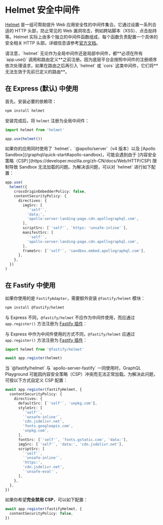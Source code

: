 # Helmet 安全中间件

[Helmet](https://github.com/helmetjs/helmet) 是一组可帮助提升 Web 应用安全性的中间件集合。它通过设置一系列合适的 HTTP 头部，防止常见的 Web 漏洞攻击，例如跨站脚本（XSS）、点击劫持等。Helmet 实际上由多个独立的中间件函数组成，每个函数负责配置一个具体的安全相关 HTTP 头部。详细信息请参考[官方文档](https://github.com/helmetjs/helmet#how-it-works)。

<CalloutInfo>
  请注意，`helmet` 无论作为全局中间件还是局部中间件，都**必须在所有 `app.use()`
  调用和路由定义**之前注册。因为底层平台会按照中间件的注册顺序依次处理请求，如果在路由之后再引入
  `helmet` 或 `cors` 这类中间件，它们将**无法生效于先前已定义的路由**。
</CalloutInfo>

## 在 Express (默认) 中使用

首先，安装必要的依赖项：

```bash
npm install helmet
```

安装完成后，将 `helmet` 注册为全局中间件：

```ts filename='main.ts'
import helmet from 'helmet'

app.use(helmet())
```

<CalloutInfo>
如果你的应用同时使用了 `helmet`、`@apollo/server`（v4 版本）以及 [Apollo Sandbox](/graphql/quick-start#apollo-sandbox)，可能会遇到由于 [内容安全策略（CSP）](https://developer.mozilla.org/zh-CN/docs/Web/HTTP/CSP) 限制导致 Sandbox 无法加载的问题。为解决该问题，可以对 `helmet` 进行如下配置：

```ts
app.use(
  helmet({
    crossOriginEmbedderPolicy: false,
    contentSecurityPolicy: {
      directives: {
        imgSrc: [
          `'self'`,
          'data:',
          'apollo-server-landing-page.cdn.apollographql.com',
        ],
        scriptSrc: [`'self'`, `https: 'unsafe-inline'`],
        manifestSrc: [
          `'self'`,
          'apollo-server-landing-page.cdn.apollographql.com',
        ],
        frameSrc: [`'self'`, 'sandbox.embed.apollographql.com'],
      },
    },
  })
)
```

</CalloutInfo>

## 在 Fastify 中使用

如果你使用的是 `FastifyAdapter`，需要额外安装 `@fastify/helmet` 模块：

```bash
npm install @fastify/helmet
```

与 Express 不同，`@fastify/helmet` 不应作为中间件使用，而应通过 `app.register()` 方法注册为 [Fastify 插件](https://www.fastify.io/docs/latest/Reference/Plugins/)：

与 Express 中作为中间件使用的方式不同，`@fastify/helmet` 应通过 `app.register()` 方法注册为 [Fastify 插件](https://www.fastify.io/docs/latest/Reference/Plugins/)：

```ts filename='main.ts'
import helmet from '@fastify/helmet'

await app.register(helmet)
```

<CalloutInfo type="warning">
当 `@fastify/helmet` 与 `apollo-server-fastify` 一同使用时，GraphQL Playground 可能因内容安全策略（CSP）冲突而无法正常加载。为解决此问题，可按以下方式自定义 CSP 配置：

```ts
await app.register(fastifyHelmet, {
  contentSecurityPolicy: {
    directives: {
      defaultSrc: [`'self'`, 'unpkg.com'],
      styleSrc: [
        `'self'`,
        `'unsafe-inline'`,
        'cdn.jsdelivr.net',
        'fonts.googleapis.com',
        'unpkg.com',
      ],
      fontSrc: [`'self'`, 'fonts.gstatic.com', 'data:'],
      imgSrc: [`'self'`, 'data:', 'cdn.jsdelivr.net'],
      scriptSrc: [
        `'self'`,
        `'unsafe-inline'`,
        'https:',
        'cdn.jsdelivr.net',
        `'unsafe-eval'`,
      ],
    },
  },
})
```

如果你希望**完全禁用 CSP**，可以如下配置：

```ts
await app.register(fastifyHelmet, {
  contentSecurityPolicy: false,
})
```

</CalloutInfo>
